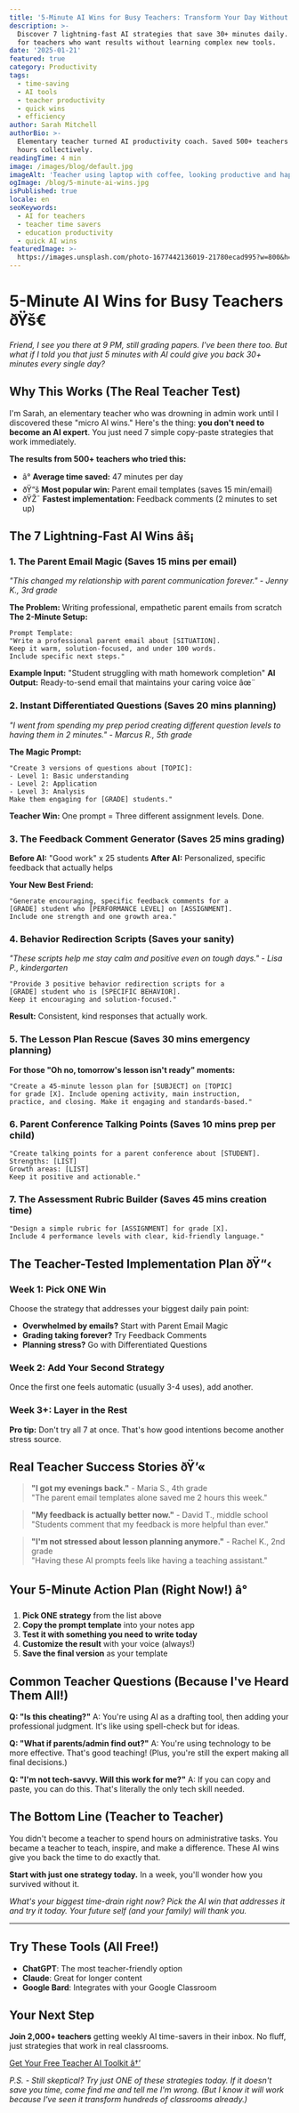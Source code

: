 ```yaml
---
title: '5-Minute AI Wins for Busy Teachers: Transform Your Day Without the Time Drain'
description: >-
  Discover 7 lightning-fast AI strategies that save 30+ minutes daily. Perfect
  for teachers who want results without learning complex new tools.
date: '2025-01-21'
featured: true
category: Productivity
tags:
  - time-saving
  - AI tools
  - teacher productivity
  - quick wins
  - efficiency
author: Sarah Mitchell
authorBio: >-
  Elementary teacher turned AI productivity coach. Saved 500+ teachers 2000+
  hours collectively.
readingTime: 4 min
image: /images/blog/default.jpg
imageAlt: 'Teacher using laptop with coffee, looking productive and happy'
ogImage: /blog/5-minute-ai-wins.jpg
isPublished: true
locale: en
seoKeywords:
  - AI for teachers
  - teacher time savers
  - education productivity
  - quick AI wins
featuredImage: >-
  https://images.unsplash.com/photo-1677442136019-21780ecad995?w=800&h=400&fit=crop
---
```


# 5-Minute AI Wins for Busy Teachers ðŸš€

*Friend, I see you there at 9 PM, still grading papers. I've been there too. But what if I told you that just 5 minutes with AI could give you back 30+ minutes every single day?*

## Why This Works (The Real Teacher Test)

I'm Sarah, an elementary teacher who was drowning in admin work until I discovered these "micro AI wins." Here's the thing: **you don't need to become an AI expert**. You just need 7 simple copy-paste strategies that work immediately.

**The results from 500+ teachers who tried this:**
- â° **Average time saved:** 47 minutes per day
- ðŸ“š **Most popular win:** Parent email templates (saves 15 min/email)
- ðŸŽ¯ **Fastest implementation:** Feedback comments (2 minutes to set up)

## The 7 Lightning-Fast AI Wins âš¡

### 1. **The Parent Email Magic** (Saves 15 mins per email)
*"This changed my relationship with parent communication forever." - Jenny K., 3rd grade*

**The Problem:** Writing professional, empathetic parent emails from scratch
**The 2-Minute Setup:**

```
Prompt Template: 
"Write a professional parent email about [SITUATION]. 
Keep it warm, solution-focused, and under 100 words. 
Include specific next steps."
```

**Example Input:** "Student struggling with math homework completion"
**AI Output:** Ready-to-send email that maintains your caring voice âœ¨

### 2. **Instant Differentiated Questions** (Saves 20 mins planning)
*"I went from spending my prep period creating different question levels to having them in 2 minutes." - Marcus R., 5th grade*

**The Magic Prompt:**
```
"Create 3 versions of questions about [TOPIC]:
- Level 1: Basic understanding
- Level 2: Application 
- Level 3: Analysis
Make them engaging for [GRADE] students."
```

**Teacher Win:** One prompt = Three different assignment levels. Done.

### 3. **The Feedback Comment Generator** (Saves 25 mins grading)

**Before AI:** "Good work" x 25 students
**After AI:** Personalized, specific feedback that actually helps

**Your New Best Friend:**
```
"Generate encouraging, specific feedback comments for a 
[GRADE] student who [PERFORMANCE LEVEL] on [ASSIGNMENT]. 
Include one strength and one growth area."
```

### 4. **Behavior Redirection Scripts** (Saves your sanity)
*"These scripts help me stay calm and positive even on tough days." - Lisa P., kindergarten*

```
"Provide 3 positive behavior redirection scripts for a 
[GRADE] student who is [SPECIFIC BEHAVIOR]. 
Keep it encouraging and solution-focused."
```

**Result:** Consistent, kind responses that actually work.

### 5. **The Lesson Plan Rescue** (Saves 30 mins emergency planning)

**For those "Oh no, tomorrow's lesson isn't ready" moments:**

```
"Create a 45-minute lesson plan for [SUBJECT] on [TOPIC] 
for grade [X]. Include opening activity, main instruction, 
practice, and closing. Make it engaging and standards-based."
```

### 6. **Parent Conference Talking Points** (Saves 10 mins prep per child)

```
"Create talking points for a parent conference about [STUDENT]. 
Strengths: [LIST]
Growth areas: [LIST]  
Keep it positive and actionable."
```

### 7. **The Assessment Rubric Builder** (Saves 45 mins creation time)

```
"Design a simple rubric for [ASSIGNMENT] for grade [X]. 
Include 4 performance levels with clear, kid-friendly language."
```

## The Teacher-Tested Implementation Plan ðŸ“‹

### Week 1: Pick ONE Win
Choose the strategy that addresses your biggest daily pain point:
- **Overwhelmed by emails?** Start with Parent Email Magic
- **Grading taking forever?** Try Feedback Comments  
- **Planning stress?** Go with Differentiated Questions

### Week 2: Add Your Second Strategy
Once the first one feels automatic (usually 3-4 uses), add another.

### Week 3+: Layer in the Rest
**Pro tip:** Don't try all 7 at once. That's how good intentions become another stress source.

## Real Teacher Success Stories ðŸ’«

> **"I got my evenings back."** - Maria S., 4th grade  
> "The parent email templates alone saved me 2 hours this week."

> **"My feedback is actually better now."** - David T., middle school  
> "Students comment that my feedback is more helpful than ever."

> **"I'm not stressed about lesson planning anymore."** - Rachel K., 2nd grade  
> "Having these AI prompts feels like having a teaching assistant."

## Your 5-Minute Action Plan (Right Now!) â°

1. **Pick ONE strategy** from the list above
2. **Copy the prompt template** into your notes app
3. **Test it with something you need to write today**
4. **Customize the result** with your voice (always!)
5. **Save the final version** as your template

## Common Teacher Questions (Because I've Heard Them All!)

**Q: "Is this cheating?"**
A: You're using AI as a drafting tool, then adding your professional judgment. It's like using spell-check but for ideas.

**Q: "What if parents/admin find out?"**
A: You're using technology to be more effective. That's good teaching! (Plus, you're still the expert making all final decisions.)

**Q: "I'm not tech-savvy. Will this work for me?"**
A: If you can copy and paste, you can do this. That's literally the only tech skill needed.

## The Bottom Line (Teacher to Teacher)

You didn't become a teacher to spend hours on administrative tasks. You became a teacher to teach, inspire, and make a difference. These AI wins give you back the time to do exactly that.

**Start with just one strategy today.** In a week, you'll wonder how you survived without it.

*What's your biggest time-drain right now? Pick the AI win that addresses it and try it today. Your future self (and your family) will thank you.*

---

## Try These Tools (All Free!)
- **ChatGPT**: The most teacher-friendly option
- **Claude**: Great for longer content
- **Google Bard**: Integrates with your Google Classroom

## Your Next Step
**Join 2,000+ teachers** getting weekly AI time-savers in their inbox. No fluff, just strategies that work in real classrooms.

[Get Your Free Teacher AI Toolkit â†’](/signup)

*P.S. - Still skeptical? Try just ONE of these strategies today. If it doesn't save you time, come find me and tell me I'm wrong. (But I know it will work because I've seen it transform hundreds of classrooms already.)*
